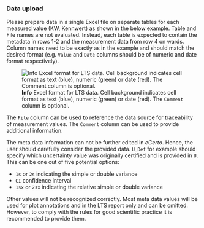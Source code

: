 ### Data upload

Please prepare data in a single Excel file on separate tables for each measured value (KW, 
Kennwert) as shown in the below example. Table and File names are not evaluated. Instead, 
each table is expected to contain the metadata in rows 1-2 and the measurement data from 
row 4 on wards. Column names need to be exactly as in the example and should match the 
desired format (e.g. `Value` and `Date` columns should be of numeric and date format 
respectively).

![**Info** Excel format for LTS data. Cell background indicates cell format as text (blue), numeric (green) or date (red). The `Comment` column is optional.](fig/L_Modul_Import.png)

The `File` column can be used to reference the data source for traceability of measurement
values. The `Comment` column can be used to provide additional information.

The meta data information can not be further edited in *eCerto*. Hence, the user should carefully
consider the provided data. `U_Def` for example should specify which uncertainty value was
originally certified and is provided in `U`. This can be one out of five potential options:

- `1s` or `2s` indicating the simple or double variance
- `CI` confidence interval
- `1sx` or `2sx` indicating the relative simple or double variance

Other values will not be recognized correctly. Most meta data values will be used for plot
annotations and in the LTS report only and can be omitted. However, to comply with the rules
for good scientific practice it is recommended to provide them.